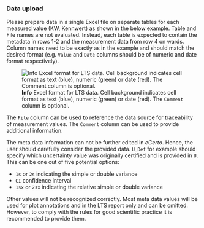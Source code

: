 ### Data upload

Please prepare data in a single Excel file on separate tables for each measured value (KW, 
Kennwert) as shown in the below example. Table and File names are not evaluated. Instead, 
each table is expected to contain the metadata in rows 1-2 and the measurement data from 
row 4 on wards. Column names need to be exactly as in the example and should match the 
desired format (e.g. `Value` and `Date` columns should be of numeric and date format 
respectively).

![**Info** Excel format for LTS data. Cell background indicates cell format as text (blue), numeric (green) or date (red). The `Comment` column is optional.](fig/L_Modul_Import.png)

The `File` column can be used to reference the data source for traceability of measurement
values. The `Comment` column can be used to provide additional information.

The meta data information can not be further edited in *eCerto*. Hence, the user should carefully
consider the provided data. `U_Def` for example should specify which uncertainty value was
originally certified and is provided in `U`. This can be one out of five potential options:

- `1s` or `2s` indicating the simple or double variance
- `CI` confidence interval
- `1sx` or `2sx` indicating the relative simple or double variance

Other values will not be recognized correctly. Most meta data values will be used for plot
annotations and in the LTS report only and can be omitted. However, to comply with the rules
for good scientific practice it is recommended to provide them.